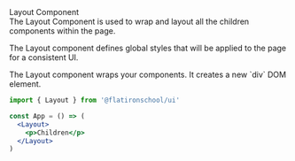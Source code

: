 
<Meta title="Global/Layout" component={Layout} />

<style>{`
  .title {
    font-family: '${Font.firaCode};
    font-weight: 900;
    font-size: 24px;
    color: #999;
    line-height: 24px;
    text-transform: uppercase;
    margin-bottom: 12px;
    margin-top: 40px;
    color: black;
  }
  .heading {
    font-family: ${Font.firaCode};
    font-weight: 900;
    font-size: 19px;
    color: #999;
    line-height: 24px;
    text-transform: uppercase;
    margin-bottom: 12px;
    margin-top: 40px;
    color: black;
  }
`}</style>

<div className="title">Layout Component</div>
<div className="heading">
  The Layout Component is used to wrap and layout all the children components within the page.
</div>
<p>The Layout component defines global styles that will be applied to the page for a consistent UI. </p>
<p>The Layout component wraps your components. It creates a new `div` DOM element. </p>

```jsx
import { Layout } from '@flatironschool/ui'

const App = () => (
  <Layout>
    <p>Children</p>
  </Layout>
)
```
